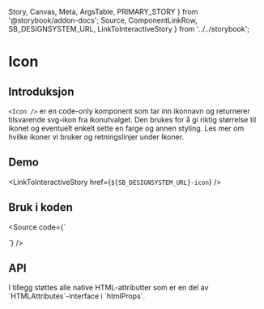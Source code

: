   Story,
  Canvas,
  Meta,
  ArgsTable,
  PRIMARY_STORY
} from '@storybook/addon-docs';
  Source,
  ComponentLinkRow,
  SB_DESIGNSYSTEM_URL,
  LinkToInteractiveStory
} from '../../storybook';

<Meta title="Design system/Icon/API" component={Icon} />

# Icon

<ComponentLinkRow
  docsHref="https://design.domstol.no/987b33f71/p/45ee25-icon"
  githubHref="https://github.com/domstolene/designsystem/tree/master/components/src/components/Icon"
/>

## Introduksjon

`<Icon />` er en code-only komponent som tar inn ikonnavn og returnerer tilsvarende svg-ikon fra <Typography typographyType='a' href='https://domstolene.github.io/designsystem/?path=/story/icons-overview--overview'>ikonutvalget</Typography>. Den brukes for å gi riktig størrelse til ikonet og eventuelt enkelt sette en farge og annen styling. Les mer om hvilke ikoner vi bruker og retningslinjer under <Typography typographyType='a' href='https://design.domstol.no/987b33f71/p/4046f8-ikoner/b/60d80f'>Ikoner</Typography>.

## Demo

<Canvas>
  <Story id="design-system-icon--overview" />
</Canvas>

<Canvas>
  <Story id="design-system-icon--default" />
</Canvas>

<LinkToInteractiveStory href={`${SB_DESIGNSYSTEM_URL}-icon`} />

## Bruk i koden

<Source code={`

<Icon iconName="close" />
`} />

## API

<ArgsTable story={PRIMARY_STORY} />
I tillegg støttes alle native HTML-attributter som er en del av `HTMLAttributes<HTMLSVGElement>`-interface i `htmlProps`.
